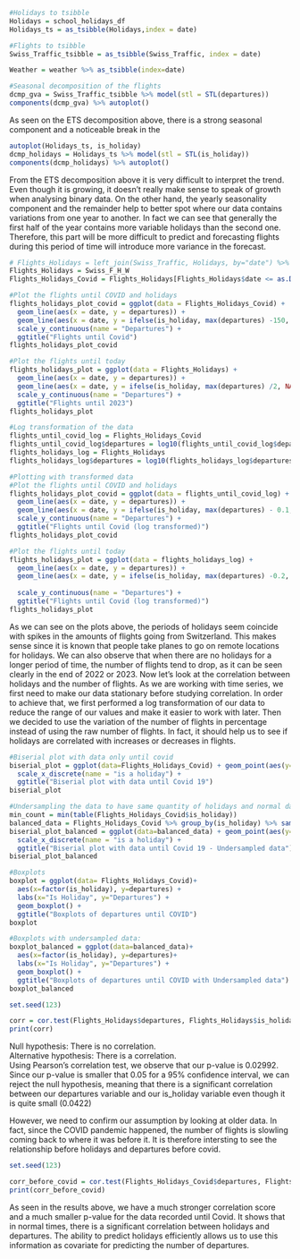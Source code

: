 ```r
#Holidays to tsibble
Holidays = school_holidays_df
Holidays_ts = as_tsibble(Holidays,index = date)

#Flights to tsibble
Swiss_Traffic_tsibble = as_tsibble(Swiss_Traffic, index = date)

Weather = weather %>% as_tsibble(index=date)

#Seasonal decomposition of the flights
dcmp_gva = Swiss_Traffic_tsibble %>% model(stl = STL(departures))
components(dcmp_gva) %>% autoplot()

```
As seen on the ETS decomposition above, there is a strong seasonal component and a noticeable break in the 

```r
autoplot(Holidays_ts, is_holiday) 
dcmp_holidays = Holidays_ts %>% model(stl = STL(is_holiday))
components(dcmp_holidays) %>% autoplot()

```

From the ETS decomposition above it is very difficult to interpret the trend. Even though it is growing, it doesn't really make sense to speak of growth when analysing binary data. On the other hand, the yearly seasonality component and the remainder help to better spot where our data contains variations from one year to another. In fact we can see that generally the first half of the year contains more variable holidays than the second one. Therefore, this part will be more difficult to predict and forecasting flights during this period of time will introduce more variance in the forecast.


```r


# Flights_Holidays = left_join(Swiss_Traffic, Holidays, by="date") %>% group_by(date) %>% summarise(departures = sum(departures), is_holiday = is_holiday)
Flights_Holidays = Swiss_F_H_W
Flights_Holidays_Covid = Flights_Holidays[Flights_Holidays$date <= as.Date("2020-01-31"),]

#Plot the flights until COVID and holidays
flights_holidays_plot_covid = ggplot(data = Flights_Holidays_Covid) +
  geom_line(aes(x = date, y = departures)) +
  geom_line(aes(x = date, y = ifelse(is_holiday, max(departures) -150, NA), color = "is_holiday"), size = 3) + 
  scale_y_continuous(name = "Departures") +
  ggtitle("Flights until Covid")
flights_holidays_plot_covid

#Plot the flights until today
flights_holidays_plot = ggplot(data = Flights_Holidays) +
  geom_line(aes(x = date, y = departures)) +
  geom_line(aes(x = date, y = ifelse(is_holiday, max(departures) /2, NA), color = "is_holiday"), size = 3) + 
  scale_y_continuous(name = "Departures") +
  ggtitle("Flights until 2023")
flights_holidays_plot

```

```r

#Log transformation of the data
flights_until_covid_log = Flights_Holidays_Covid 
flights_until_covid_log$departures = log10(flights_until_covid_log$departures)
flights_holidays_log = Flights_Holidays
flights_holidays_log$departures = log10(flights_holidays_log$departures)

#Plotting with transformed data
#Plot the flights until COVID and holidays
flights_holidays_plot_covid = ggplot(data = flights_until_covid_log) +
  geom_line(aes(x = date, y = departures)) +
  geom_line(aes(x = date, y = ifelse(is_holiday, max(departures) - 0.1, NA), color = "is_holiday"), size = 4) + 
  scale_y_continuous(name = "Departures") +
  ggtitle("Flights until Covid (log transformed)")
flights_holidays_plot_covid

#Plot the flights until today
flights_holidays_plot = ggplot(data = flights_holidays_log) +
  geom_line(aes(x = date, y = departures)) +
  geom_line(aes(x = date, y = ifelse(is_holiday, max(departures) -0.2, NA), color = "is_holiday"), size = 7) +
  
  scale_y_continuous(name = "Departures") +
  ggtitle("Flights until Covid (log transformed)")
flights_holidays_plot

```
As we can see on the plots above, the periods of holidays seem coincide with spikes in the amounts of flights going from Switzerland. This makes sense since it is known that people take planes to go on remote locations for holidays. We can also observe that when there are no holidays for a longer period of time, the number of flights tend to drop, as it can be seen clearly in the end of 2022 or 2023. Now let's look at the correlation between holidays and the number of flights. As we are working with time series, we first need to make our data stationary before studying correlation. In order to achieve that, we first performed a log transformation of our data to reduce the range of our values and make it easier to work with later. Then we decided to use the variation of the number of flights in percentage instead of using the raw number of flights. In fact, it should help us to see if holidays are correlated with increases or decreases in flights.
```r

#Biserial plot with data only until covid
biserial_plot = ggplot(data=Flights_Holidays_Covid) + geom_point(aes(y=departures, x=as.factor(is_holiday)), size=0.5, position=position_jitter(width=0.05)) +
  scale_x_discrete(name = "is a holiday") +
  ggtitle("Biserial plot with data until Covid 19")
biserial_plot

#Undersampling the data to have same quantity of holidays and normal days:
min_count = min(table(Flights_Holidays_Covid$is_holiday))
balanced_data = Flights_Holidays_Covid %>% group_by(is_holiday) %>% sample_n(min_count)
biserial_plot_balanced = ggplot(data=balanced_data) + geom_point(aes(y=departures, x=as.factor(is_holiday)), size=0.5, position=position_jitter(width=0.05)) +
  scale_x_discrete(name = "is a holiday") +
  ggtitle("Biserial plot with data until Covid 19 - Undersampled data")
biserial_plot_balanced

#Boxplots 
boxplot = ggplot(data= Flights_Holidays_Covid)+ 
  aes(x=factor(is_holiday), y=departures) +
  labs(x="Is Holiday", y="Departures") +
  geom_boxplot() + 
  ggtitle("Boxplots of departures until COVID")
boxplot

#Boxplots with undersampled data:
boxplot_balanced = ggplot(data=balanced_data)+
  aes(x=factor(is_holiday), y=departures)+
  labs(x="Is Holiday", y="Departures") +
  geom_boxplot() + 
  ggtitle("Boxplots of departures until COVID with Undersampled data")
boxplot_balanced
```


```r
set.seed(123)

corr = cor.test(Flights_Holidays$departures, Flights_Holidays$is_holiday)
print(corr)
```
Null hypothesis: There is no correlation. <br>
Alternative hypothesis: There is a correlation. <br>
Using Pearson's correlation test, we observe that our p-value is 0.02992. Since our p-value is smaller that 0.05 for a 95% confidence interval, we can reject the null hypothesis, meaning that there is a significant correlation between our departures variable and our is_holiday variable even though it is quite small (0.0422)

However, we need to confirm our assumption by looking at older data. In fact, since the COVID pandemic happened, the number of flights is slowling coming back to where it was before it. It is therefore intersting to see the relationship before holidays and departures before covid.


```r
set.seed(123)

corr_before_covid = cor.test(Flights_Holidays_Covid$departures, Flights_Holidays_Covid$is_holiday)
print(corr_before_covid)

```

As seen in the results above, we have a much stronger correlation score and a much smaller p-value for the data recorded until Covid. It shows that in normal times, there is a significant correlation between holidays and departures. The ability to predict holidays efficiently allows us to use this information as covariate for predicting the number of departures.
